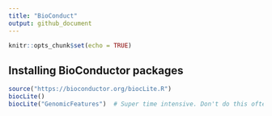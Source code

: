 ```yaml
---
title: "BioConduct"
output: github_document
---
```


```r
knitr::opts_chunk$set(echo = TRUE)
```

## Installing BioConductor packages

```r
source("https://bioconductor.org/biocLite.R")
biocLite()
biocLite("GenomicFeatures")  # Super time intensive. Don't do this often
```

